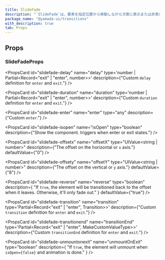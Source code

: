 ```yaml
---
title: SlideFade
description: "`SlideFade`は、要素を指定位置から移動しながら次第に表示または非表示にするコンポーネントです。"
package_name: "@yamada-ui/transitions"
with_description: true
tab: Props
---
```


## Props

### SlideFadeProps

<PropsCard id="slidefade-about" name="about" type="string" />

<PropsCard id="slidefade-accesskey" name="accessKey" type="string" />

<PropsCard
  id="slidefade-aria-activedescendant"
  name="aria-activedescendant"
  type="string"
/>

<PropsCard id="slidefade-aria-atomic" name="aria-atomic" type="Booleanish" />

<PropsCard
  id="slidefade-aria-autocomplete"
  name="aria-autocomplete"
  type='"list" | "none" | "inline" | "both"'
/>

<PropsCard
  id="slidefade-aria-braillelabel"
  name="aria-braillelabel"
  type="string"
/>

<PropsCard
  id="slidefade-aria-brailleroledescription"
  name="aria-brailleroledescription"
  type="string"
/>

<PropsCard id="slidefade-aria-busy" name="aria-busy" type="Booleanish" />

<PropsCard
  id="slidefade-aria-checked"
  name="aria-checked"
  type='boolean | "true" | "false" | "mixed"'
/>

<PropsCard id="slidefade-aria-colcount" name="aria-colcount" type="number" />

<PropsCard id="slidefade-aria-colindex" name="aria-colindex" type="number" />

<PropsCard
  id="slidefade-aria-colindextext"
  name="aria-colindextext"
  type="string"
/>

<PropsCard id="slidefade-aria-colspan" name="aria-colspan" type="number" />

<PropsCard id="slidefade-aria-controls" name="aria-controls" type="string" />

<PropsCard
  id="slidefade-aria-current"
  name="aria-current"
  type='type ONLY_FOR_FORMAT =
  | boolean
  | "time"
  | "true"
  | "false"
  | "step"
  | "page"
  | "location"
  | "date"'
/>

<PropsCard
  id="slidefade-aria-describedby"
  name="aria-describedby"
  type="string"
/>

<PropsCard
  id="slidefade-aria-description"
  name="aria-description"
  type="string"
/>

<PropsCard id="slidefade-aria-details" name="aria-details" type="string" />

<PropsCard
  id="slidefade-aria-disabled"
  name="aria-disabled"
  type="Booleanish"
/>

<PropsCard
  id="slidefade-aria-dropeffect"
  name="aria-dropeffect"
  type='"link" | "none" | "copy" | "move" | "execute" | "popup"'
/>

<PropsCard
  id="slidefade-aria-errormessage"
  name="aria-errormessage"
  type="string"
/>

<PropsCard
  id="slidefade-aria-expanded"
  name="aria-expanded"
  type="Booleanish"
/>

<PropsCard id="slidefade-aria-flowto" name="aria-flowto" type="string" />

<PropsCard id="slidefade-aria-grabbed" name="aria-grabbed" type="Booleanish" />

<PropsCard
  id="slidefade-aria-haspopup"
  name="aria-haspopup"
  type='type ONLY_FOR_FORMAT =
  | boolean
  | "dialog"
  | "menu"
  | "true"
  | "false"
  | "grid"
  | "listbox"
  | "tree"'
/>

<PropsCard id="slidefade-aria-hidden" name="aria-hidden" type="Booleanish" />

<PropsCard
  id="slidefade-aria-invalid"
  name="aria-invalid"
  type='boolean | "true" | "false" | "grammar" | "spelling"'
/>

<PropsCard
  id="slidefade-aria-keyshortcuts"
  name="aria-keyshortcuts"
  type="string"
/>

<PropsCard id="slidefade-aria-label" name="aria-label" type="string" />

<PropsCard
  id="slidefade-aria-labelledby"
  name="aria-labelledby"
  type="string"
/>

<PropsCard id="slidefade-aria-level" name="aria-level" type="number" />

<PropsCard
  id="slidefade-aria-live"
  name="aria-live"
  type='"off" | "assertive" | "polite"'
/>

<PropsCard id="slidefade-aria-modal" name="aria-modal" type="Booleanish" />

<PropsCard
  id="slidefade-aria-multiline"
  name="aria-multiline"
  type="Booleanish"
/>

<PropsCard
  id="slidefade-aria-multiselectable"
  name="aria-multiselectable"
  type="Booleanish"
/>

<PropsCard
  id="slidefade-aria-orientation"
  name="aria-orientation"
  type='"horizontal" | "vertical"'
/>

<PropsCard id="slidefade-aria-owns" name="aria-owns" type="string" />

<PropsCard
  id="slidefade-aria-placeholder"
  name="aria-placeholder"
  type="string"
/>

<PropsCard id="slidefade-aria-posinset" name="aria-posinset" type="number" />

<PropsCard
  id="slidefade-aria-pressed"
  name="aria-pressed"
  type='boolean | "true" | "false" | "mixed"'
/>

<PropsCard
  id="slidefade-aria-readonly"
  name="aria-readonly"
  type="Booleanish"
/>

<PropsCard
  id="slidefade-aria-relevant"
  name="aria-relevant"
  type='type ONLY_FOR_FORMAT =
  | "text"
  | "all"
  | "additions"
  | "additions removals"
  | "additions text"
  | "removals"
  | "removals additions"
  | "removals text"
  | "text additions"
  | "text removals"'
/>

<PropsCard
  id="slidefade-aria-required"
  name="aria-required"
  type="Booleanish"
/>

<PropsCard
  id="slidefade-aria-roledescription"
  name="aria-roledescription"
  type="string"
/>

<PropsCard id="slidefade-aria-rowcount" name="aria-rowcount" type="number" />

<PropsCard id="slidefade-aria-rowindex" name="aria-rowindex" type="number" />

<PropsCard
  id="slidefade-aria-rowindextext"
  name="aria-rowindextext"
  type="string"
/>

<PropsCard id="slidefade-aria-rowspan" name="aria-rowspan" type="number" />

<PropsCard
  id="slidefade-aria-selected"
  name="aria-selected"
  type="Booleanish"
/>

<PropsCard id="slidefade-aria-setsize" name="aria-setsize" type="number" />

<PropsCard
  id="slidefade-aria-sort"
  name="aria-sort"
  type='"none" | "ascending" | "descending" | "other"'
/>

<PropsCard id="slidefade-aria-valuemax" name="aria-valuemax" type="number" />

<PropsCard id="slidefade-aria-valuemin" name="aria-valuemin" type="number" />

<PropsCard id="slidefade-aria-valuenow" name="aria-valuenow" type="number" />

<PropsCard id="slidefade-aria-valuetext" name="aria-valuetext" type="string" />

<PropsCard
  id="slidefade-as"
  name="as"
  type='"symbol" | "object" | "a" | "abbr" | "address" | "area" | "article" | "aside" | "audio" | "b" | "base" | "bdi" | "bdo" | "big" | "blockquote" | "body" | "br" | "button" | "canvas" | ... 149 more ... | "view"'
/>

<PropsCard id="slidefade-autocapitalize" name="autoCapitalize" type="string" />

<PropsCard id="slidefade-autocorrect" name="autoCorrect" type="string" />

<PropsCard id="slidefade-autofocus" name="autoFocus" type="boolean" />

<PropsCard id="slidefade-autosave" name="autoSave" type="string" />

<PropsCard id="slidefade-classname" name="className" type="string" />

<PropsCard id="slidefade-content" name="content" type="string" />

<PropsCard
  id="slidefade-contenteditable"
  name="contentEditable"
  type='"inherit" | Booleanish | "plaintext-only"'
/>

<PropsCard id="slidefade-contextmenu" name="contextMenu" type="string" />

<PropsCard
  id="slidefade-dangerouslysetinnerhtml"
  name="dangerouslySetInnerHTML"
  type="{ __html: string | TrustedHTML }"
/>

<PropsCard id="slidefade-datatype" name="datatype" type="string" />

<PropsCard id="slidefade-defaultchecked" name="defaultChecked" type="boolean" />

<PropsCard
  id="slidefade-defaultvalue"
  name="defaultValue"
  type="string | number | readonly string[]"
/>

<PropsCard
  id="slidefade-delay"
  name="delay"
  type='number | Partial<Record<"exit" | "enter", number>>'
  description={"Custom `delay` definition for `enter` and `exit`."}
/>

<PropsCard id="slidefade-dir" name="dir" type="string" />

<PropsCard id="slidefade-draggable" name="draggable" type="Booleanish" />

<PropsCard
  id="slidefade-duration"
  name="duration"
  type='number | Partial<Record<"exit" | "enter", number>>'
  description={"Custom `duration` definition for `enter` and `exit`."}
/>

<PropsCard
  id="slidefade-enter"
  name="enter"
  type="any"
  description={"Custom `enter`."}
/>

<PropsCard id="slidefade-hidden" name="hidden" type="boolean" />

<PropsCard id="slidefade-id" name="id" type="string" />

<PropsCard id="slidefade-inlist" name="inlist" type="any" />

<PropsCard
  id="slidefade-inputmode"
  name="inputMode"
  type='type ONLY_FOR_FORMAT =
  | "search"
  | "text"
  | "none"
  | "tel"
  | "url"
  | "email"
  | "numeric"
  | "decimal"'
/>

<PropsCard id="slidefade-is" name="is" type="string" />

<PropsCard
  id="slidefade-isopen"
  name="isOpen"
  type="boolean"
  description={"Show the component. triggers when enter or exit states."}
/>

<PropsCard id="slidefade-itemid" name="itemID" type="string" />

<PropsCard id="slidefade-itemprop" name="itemProp" type="string" />

<PropsCard id="slidefade-itemref" name="itemRef" type="string" />

<PropsCard id="slidefade-itemscope" name="itemScope" type="boolean" />

<PropsCard id="slidefade-itemtype" name="itemType" type="string" />

<PropsCard id="slidefade-lang" name="lang" type="string" />

<PropsCard id="slidefade-nonce" name="nonce" type="string" />

<PropsCard
  id="slidefade-offsetx"
  name="offsetX"
  type="UIValue<string | number>"
  description={"The offset on the horizontal or `x` axis."}
  defaultValue={"0"}
/>

<PropsCard
  id="slidefade-offsety"
  name="offsetY"
  type="UIValue<string | number>"
  description={"The offset on the vertical or `y` axis."}
  defaultValue={"8"}
/>

<PropsCard
  id="slidefade-onabort"
  name="onAbort"
  type="ReactEventHandler<HTMLDivElement>"
/>

<PropsCard
  id="slidefade-onabortcapture"
  name="onAbortCapture"
  type="ReactEventHandler<HTMLDivElement>"
/>

<PropsCard
  id="slidefade-onanimationend"
  name="onAnimationEnd"
  type="AnimationEventHandler<HTMLDivElement>"
/>

<PropsCard
  id="slidefade-onanimationendcapture"
  name="onAnimationEndCapture"
  type="AnimationEventHandler<HTMLDivElement>"
/>

<PropsCard
  id="slidefade-onanimationiteration"
  name="onAnimationIteration"
  type="AnimationEventHandler<HTMLDivElement>"
/>

<PropsCard
  id="slidefade-onanimationiterationcapture"
  name="onAnimationIterationCapture"
  type="AnimationEventHandler<HTMLDivElement>"
/>

<PropsCard
  id="slidefade-onanimationstartcapture"
  name="onAnimationStartCapture"
  type="AnimationEventHandler<HTMLDivElement>"
/>

<PropsCard
  id="slidefade-onauxclick"
  name="onAuxClick"
  type="MouseEventHandler<HTMLDivElement>"
/>

<PropsCard
  id="slidefade-onauxclickcapture"
  name="onAuxClickCapture"
  type="MouseEventHandler<HTMLDivElement>"
/>

<PropsCard
  id="slidefade-onbeforeinput"
  name="onBeforeInput"
  type="FormEventHandler<HTMLDivElement>"
/>

<PropsCard
  id="slidefade-onbeforeinputcapture"
  name="onBeforeInputCapture"
  type="FormEventHandler<HTMLDivElement>"
/>

<PropsCard
  id="slidefade-onblur"
  name="onBlur"
  type="FocusEventHandler<HTMLDivElement>"
/>

<PropsCard
  id="slidefade-onblurcapture"
  name="onBlurCapture"
  type="FocusEventHandler<HTMLDivElement>"
/>

<PropsCard
  id="slidefade-oncanplay"
  name="onCanPlay"
  type="ReactEventHandler<HTMLDivElement>"
/>

<PropsCard
  id="slidefade-oncanplaycapture"
  name="onCanPlayCapture"
  type="ReactEventHandler<HTMLDivElement>"
/>

<PropsCard
  id="slidefade-oncanplaythrough"
  name="onCanPlayThrough"
  type="ReactEventHandler<HTMLDivElement>"
/>

<PropsCard
  id="slidefade-oncanplaythroughcapture"
  name="onCanPlayThroughCapture"
  type="ReactEventHandler<HTMLDivElement>"
/>

<PropsCard
  id="slidefade-onchange"
  name="onChange"
  type="FormEventHandler<HTMLDivElement>"
/>

<PropsCard
  id="slidefade-onchangecapture"
  name="onChangeCapture"
  type="FormEventHandler<HTMLDivElement>"
/>

<PropsCard
  id="slidefade-onclick"
  name="onClick"
  type="MouseEventHandler<HTMLDivElement>"
/>

<PropsCard
  id="slidefade-onclickcapture"
  name="onClickCapture"
  type="MouseEventHandler<HTMLDivElement>"
/>

<PropsCard
  id="slidefade-oncompositionend"
  name="onCompositionEnd"
  type="CompositionEventHandler<HTMLDivElement>"
/>

<PropsCard
  id="slidefade-oncompositionendcapture"
  name="onCompositionEndCapture"
  type="CompositionEventHandler<HTMLDivElement>"
/>

<PropsCard
  id="slidefade-oncompositionstart"
  name="onCompositionStart"
  type="CompositionEventHandler<HTMLDivElement>"
/>

<PropsCard
  id="slidefade-oncompositionstartcapture"
  name="onCompositionStartCapture"
  type="CompositionEventHandler<HTMLDivElement>"
/>

<PropsCard
  id="slidefade-oncompositionupdate"
  name="onCompositionUpdate"
  type="CompositionEventHandler<HTMLDivElement>"
/>

<PropsCard
  id="slidefade-oncompositionupdatecapture"
  name="onCompositionUpdateCapture"
  type="CompositionEventHandler<HTMLDivElement>"
/>

<PropsCard
  id="slidefade-oncontextmenu"
  name="onContextMenu"
  type="MouseEventHandler<HTMLDivElement>"
/>

<PropsCard
  id="slidefade-oncontextmenucapture"
  name="onContextMenuCapture"
  type="MouseEventHandler<HTMLDivElement>"
/>

<PropsCard
  id="slidefade-oncopy"
  name="onCopy"
  type="ClipboardEventHandler<HTMLDivElement>"
/>

<PropsCard
  id="slidefade-oncopycapture"
  name="onCopyCapture"
  type="ClipboardEventHandler<HTMLDivElement>"
/>

<PropsCard
  id="slidefade-oncut"
  name="onCut"
  type="ClipboardEventHandler<HTMLDivElement>"
/>

<PropsCard
  id="slidefade-oncutcapture"
  name="onCutCapture"
  type="ClipboardEventHandler<HTMLDivElement>"
/>

<PropsCard
  id="slidefade-ondoubleclick"
  name="onDoubleClick"
  type="MouseEventHandler<HTMLDivElement>"
/>

<PropsCard
  id="slidefade-ondoubleclickcapture"
  name="onDoubleClickCapture"
  type="MouseEventHandler<HTMLDivElement>"
/>

<PropsCard
  id="slidefade-ondragcapture"
  name="onDragCapture"
  type="DragEventHandler<HTMLDivElement>"
/>

<PropsCard
  id="slidefade-ondragendcapture"
  name="onDragEndCapture"
  type="DragEventHandler<HTMLDivElement>"
/>

<PropsCard
  id="slidefade-ondragenter"
  name="onDragEnter"
  type="DragEventHandler<HTMLDivElement>"
/>

<PropsCard
  id="slidefade-ondragentercapture"
  name="onDragEnterCapture"
  type="DragEventHandler<HTMLDivElement>"
/>

<PropsCard
  id="slidefade-ondragexit"
  name="onDragExit"
  type="DragEventHandler<HTMLDivElement>"
/>

<PropsCard
  id="slidefade-ondragexitcapture"
  name="onDragExitCapture"
  type="DragEventHandler<HTMLDivElement>"
/>

<PropsCard
  id="slidefade-ondragleave"
  name="onDragLeave"
  type="DragEventHandler<HTMLDivElement>"
/>

<PropsCard
  id="slidefade-ondragleavecapture"
  name="onDragLeaveCapture"
  type="DragEventHandler<HTMLDivElement>"
/>

<PropsCard
  id="slidefade-ondragover"
  name="onDragOver"
  type="DragEventHandler<HTMLDivElement>"
/>

<PropsCard
  id="slidefade-ondragovercapture"
  name="onDragOverCapture"
  type="DragEventHandler<HTMLDivElement>"
/>

<PropsCard
  id="slidefade-ondragstartcapture"
  name="onDragStartCapture"
  type="DragEventHandler<HTMLDivElement>"
/>

<PropsCard
  id="slidefade-ondrop"
  name="onDrop"
  type="DragEventHandler<HTMLDivElement>"
/>

<PropsCard
  id="slidefade-ondropcapture"
  name="onDropCapture"
  type="DragEventHandler<HTMLDivElement>"
/>

<PropsCard
  id="slidefade-ondurationchange"
  name="onDurationChange"
  type="ReactEventHandler<HTMLDivElement>"
/>

<PropsCard
  id="slidefade-ondurationchangecapture"
  name="onDurationChangeCapture"
  type="ReactEventHandler<HTMLDivElement>"
/>

<PropsCard
  id="slidefade-onemptied"
  name="onEmptied"
  type="ReactEventHandler<HTMLDivElement>"
/>

<PropsCard
  id="slidefade-onemptiedcapture"
  name="onEmptiedCapture"
  type="ReactEventHandler<HTMLDivElement>"
/>

<PropsCard
  id="slidefade-onencrypted"
  name="onEncrypted"
  type="ReactEventHandler<HTMLDivElement>"
/>

<PropsCard
  id="slidefade-onencryptedcapture"
  name="onEncryptedCapture"
  type="ReactEventHandler<HTMLDivElement>"
/>

<PropsCard
  id="slidefade-onended"
  name="onEnded"
  type="ReactEventHandler<HTMLDivElement>"
/>

<PropsCard
  id="slidefade-onendedcapture"
  name="onEndedCapture"
  type="ReactEventHandler<HTMLDivElement>"
/>

<PropsCard
  id="slidefade-onerror"
  name="onError"
  type="ReactEventHandler<HTMLDivElement>"
/>

<PropsCard
  id="slidefade-onerrorcapture"
  name="onErrorCapture"
  type="ReactEventHandler<HTMLDivElement>"
/>

<PropsCard
  id="slidefade-onfocus"
  name="onFocus"
  type="FocusEventHandler<HTMLDivElement>"
/>

<PropsCard
  id="slidefade-onfocuscapture"
  name="onFocusCapture"
  type="FocusEventHandler<HTMLDivElement>"
/>

<PropsCard
  id="slidefade-ongotpointercapture"
  name="onGotPointerCapture"
  type="PointerEventHandler<HTMLDivElement>"
/>

<PropsCard
  id="slidefade-ongotpointercapturecapture"
  name="onGotPointerCaptureCapture"
  type="PointerEventHandler<HTMLDivElement>"
/>

<PropsCard
  id="slidefade-oninput"
  name="onInput"
  type="FormEventHandler<HTMLDivElement>"
/>

<PropsCard
  id="slidefade-oninputcapture"
  name="onInputCapture"
  type="FormEventHandler<HTMLDivElement>"
/>

<PropsCard
  id="slidefade-oninvalid"
  name="onInvalid"
  type="FormEventHandler<HTMLDivElement>"
/>

<PropsCard
  id="slidefade-oninvalidcapture"
  name="onInvalidCapture"
  type="FormEventHandler<HTMLDivElement>"
/>

<PropsCard
  id="slidefade-onkeydown"
  name="onKeyDown"
  type="KeyboardEventHandler<HTMLDivElement>"
/>

<PropsCard
  id="slidefade-onkeydowncapture"
  name="onKeyDownCapture"
  type="KeyboardEventHandler<HTMLDivElement>"
/>

<PropsCard
  id="slidefade-onkeypress"
  name="onKeyPress"
  type="KeyboardEventHandler<HTMLDivElement>"
/>

<PropsCard
  id="slidefade-onkeypresscapture"
  name="onKeyPressCapture"
  type="KeyboardEventHandler<HTMLDivElement>"
/>

<PropsCard
  id="slidefade-onkeyup"
  name="onKeyUp"
  type="KeyboardEventHandler<HTMLDivElement>"
/>

<PropsCard
  id="slidefade-onkeyupcapture"
  name="onKeyUpCapture"
  type="KeyboardEventHandler<HTMLDivElement>"
/>

<PropsCard
  id="slidefade-onload"
  name="onLoad"
  type="ReactEventHandler<HTMLDivElement>"
/>

<PropsCard
  id="slidefade-onloadcapture"
  name="onLoadCapture"
  type="ReactEventHandler<HTMLDivElement>"
/>

<PropsCard
  id="slidefade-onloadeddata"
  name="onLoadedData"
  type="ReactEventHandler<HTMLDivElement>"
/>

<PropsCard
  id="slidefade-onloadeddatacapture"
  name="onLoadedDataCapture"
  type="ReactEventHandler<HTMLDivElement>"
/>

<PropsCard
  id="slidefade-onloadedmetadata"
  name="onLoadedMetadata"
  type="ReactEventHandler<HTMLDivElement>"
/>

<PropsCard
  id="slidefade-onloadedmetadatacapture"
  name="onLoadedMetadataCapture"
  type="ReactEventHandler<HTMLDivElement>"
/>

<PropsCard
  id="slidefade-onloadstart"
  name="onLoadStart"
  type="ReactEventHandler<HTMLDivElement>"
/>

<PropsCard
  id="slidefade-onloadstartcapture"
  name="onLoadStartCapture"
  type="ReactEventHandler<HTMLDivElement>"
/>

<PropsCard
  id="slidefade-onlostpointercapture"
  name="onLostPointerCapture"
  type="PointerEventHandler<HTMLDivElement>"
/>

<PropsCard
  id="slidefade-onlostpointercapturecapture"
  name="onLostPointerCaptureCapture"
  type="PointerEventHandler<HTMLDivElement>"
/>

<PropsCard
  id="slidefade-onmousedown"
  name="onMouseDown"
  type="MouseEventHandler<HTMLDivElement>"
/>

<PropsCard
  id="slidefade-onmousedowncapture"
  name="onMouseDownCapture"
  type="MouseEventHandler<HTMLDivElement>"
/>

<PropsCard
  id="slidefade-onmouseenter"
  name="onMouseEnter"
  type="MouseEventHandler<HTMLDivElement>"
/>

<PropsCard
  id="slidefade-onmouseleave"
  name="onMouseLeave"
  type="MouseEventHandler<HTMLDivElement>"
/>

<PropsCard
  id="slidefade-onmousemove"
  name="onMouseMove"
  type="MouseEventHandler<HTMLDivElement>"
/>

<PropsCard
  id="slidefade-onmousemovecapture"
  name="onMouseMoveCapture"
  type="MouseEventHandler<HTMLDivElement>"
/>

<PropsCard
  id="slidefade-onmouseout"
  name="onMouseOut"
  type="MouseEventHandler<HTMLDivElement>"
/>

<PropsCard
  id="slidefade-onmouseoutcapture"
  name="onMouseOutCapture"
  type="MouseEventHandler<HTMLDivElement>"
/>

<PropsCard
  id="slidefade-onmouseover"
  name="onMouseOver"
  type="MouseEventHandler<HTMLDivElement>"
/>

<PropsCard
  id="slidefade-onmouseovercapture"
  name="onMouseOverCapture"
  type="MouseEventHandler<HTMLDivElement>"
/>

<PropsCard
  id="slidefade-onmouseup"
  name="onMouseUp"
  type="MouseEventHandler<HTMLDivElement>"
/>

<PropsCard
  id="slidefade-onmouseupcapture"
  name="onMouseUpCapture"
  type="MouseEventHandler<HTMLDivElement>"
/>

<PropsCard
  id="slidefade-onpaste"
  name="onPaste"
  type="ClipboardEventHandler<HTMLDivElement>"
/>

<PropsCard
  id="slidefade-onpastecapture"
  name="onPasteCapture"
  type="ClipboardEventHandler<HTMLDivElement>"
/>

<PropsCard
  id="slidefade-onpause"
  name="onPause"
  type="ReactEventHandler<HTMLDivElement>"
/>

<PropsCard
  id="slidefade-onpausecapture"
  name="onPauseCapture"
  type="ReactEventHandler<HTMLDivElement>"
/>

<PropsCard
  id="slidefade-onplay"
  name="onPlay"
  type="ReactEventHandler<HTMLDivElement>"
/>

<PropsCard
  id="slidefade-onplaycapture"
  name="onPlayCapture"
  type="ReactEventHandler<HTMLDivElement>"
/>

<PropsCard
  id="slidefade-onplaying"
  name="onPlaying"
  type="ReactEventHandler<HTMLDivElement>"
/>

<PropsCard
  id="slidefade-onplayingcapture"
  name="onPlayingCapture"
  type="ReactEventHandler<HTMLDivElement>"
/>

<PropsCard
  id="slidefade-onpointercancel"
  name="onPointerCancel"
  type="PointerEventHandler<HTMLDivElement>"
/>

<PropsCard
  id="slidefade-onpointercancelcapture"
  name="onPointerCancelCapture"
  type="PointerEventHandler<HTMLDivElement>"
/>

<PropsCard
  id="slidefade-onpointerdown"
  name="onPointerDown"
  type="PointerEventHandler<HTMLDivElement>"
/>

<PropsCard
  id="slidefade-onpointerdowncapture"
  name="onPointerDownCapture"
  type="PointerEventHandler<HTMLDivElement>"
/>

<PropsCard
  id="slidefade-onpointerenter"
  name="onPointerEnter"
  type="PointerEventHandler<HTMLDivElement>"
/>

<PropsCard
  id="slidefade-onpointerentercapture"
  name="onPointerEnterCapture"
  type="PointerEventHandler<HTMLDivElement>"
/>

<PropsCard
  id="slidefade-onpointerleave"
  name="onPointerLeave"
  type="PointerEventHandler<HTMLDivElement>"
/>

<PropsCard
  id="slidefade-onpointerleavecapture"
  name="onPointerLeaveCapture"
  type="PointerEventHandler<HTMLDivElement>"
/>

<PropsCard
  id="slidefade-onpointermove"
  name="onPointerMove"
  type="PointerEventHandler<HTMLDivElement>"
/>

<PropsCard
  id="slidefade-onpointermovecapture"
  name="onPointerMoveCapture"
  type="PointerEventHandler<HTMLDivElement>"
/>

<PropsCard
  id="slidefade-onpointerout"
  name="onPointerOut"
  type="PointerEventHandler<HTMLDivElement>"
/>

<PropsCard
  id="slidefade-onpointeroutcapture"
  name="onPointerOutCapture"
  type="PointerEventHandler<HTMLDivElement>"
/>

<PropsCard
  id="slidefade-onpointerover"
  name="onPointerOver"
  type="PointerEventHandler<HTMLDivElement>"
/>

<PropsCard
  id="slidefade-onpointerovercapture"
  name="onPointerOverCapture"
  type="PointerEventHandler<HTMLDivElement>"
/>

<PropsCard
  id="slidefade-onpointerup"
  name="onPointerUp"
  type="PointerEventHandler<HTMLDivElement>"
/>

<PropsCard
  id="slidefade-onpointerupcapture"
  name="onPointerUpCapture"
  type="PointerEventHandler<HTMLDivElement>"
/>

<PropsCard
  id="slidefade-onprogress"
  name="onProgress"
  type="ReactEventHandler<HTMLDivElement>"
/>

<PropsCard
  id="slidefade-onprogresscapture"
  name="onProgressCapture"
  type="ReactEventHandler<HTMLDivElement>"
/>

<PropsCard
  id="slidefade-onratechange"
  name="onRateChange"
  type="ReactEventHandler<HTMLDivElement>"
/>

<PropsCard
  id="slidefade-onratechangecapture"
  name="onRateChangeCapture"
  type="ReactEventHandler<HTMLDivElement>"
/>

<PropsCard
  id="slidefade-onreset"
  name="onReset"
  type="FormEventHandler<HTMLDivElement>"
/>

<PropsCard
  id="slidefade-onresetcapture"
  name="onResetCapture"
  type="FormEventHandler<HTMLDivElement>"
/>

<PropsCard
  id="slidefade-onresize"
  name="onResize"
  type="ReactEventHandler<HTMLDivElement>"
/>

<PropsCard
  id="slidefade-onresizecapture"
  name="onResizeCapture"
  type="ReactEventHandler<HTMLDivElement>"
/>

<PropsCard
  id="slidefade-onscroll"
  name="onScroll"
  type="UIEventHandler<HTMLDivElement>"
/>

<PropsCard
  id="slidefade-onscrollcapture"
  name="onScrollCapture"
  type="UIEventHandler<HTMLDivElement>"
/>

<PropsCard
  id="slidefade-onseeked"
  name="onSeeked"
  type="ReactEventHandler<HTMLDivElement>"
/>

<PropsCard
  id="slidefade-onseekedcapture"
  name="onSeekedCapture"
  type="ReactEventHandler<HTMLDivElement>"
/>

<PropsCard
  id="slidefade-onseeking"
  name="onSeeking"
  type="ReactEventHandler<HTMLDivElement>"
/>

<PropsCard
  id="slidefade-onseekingcapture"
  name="onSeekingCapture"
  type="ReactEventHandler<HTMLDivElement>"
/>

<PropsCard
  id="slidefade-onselect"
  name="onSelect"
  type="ReactEventHandler<HTMLDivElement>"
/>

<PropsCard
  id="slidefade-onselectcapture"
  name="onSelectCapture"
  type="ReactEventHandler<HTMLDivElement>"
/>

<PropsCard
  id="slidefade-onstalled"
  name="onStalled"
  type="ReactEventHandler<HTMLDivElement>"
/>

<PropsCard
  id="slidefade-onstalledcapture"
  name="onStalledCapture"
  type="ReactEventHandler<HTMLDivElement>"
/>

<PropsCard
  id="slidefade-onsubmit"
  name="onSubmit"
  type="FormEventHandler<HTMLDivElement>"
/>

<PropsCard
  id="slidefade-onsubmitcapture"
  name="onSubmitCapture"
  type="FormEventHandler<HTMLDivElement>"
/>

<PropsCard
  id="slidefade-onsuspend"
  name="onSuspend"
  type="ReactEventHandler<HTMLDivElement>"
/>

<PropsCard
  id="slidefade-onsuspendcapture"
  name="onSuspendCapture"
  type="ReactEventHandler<HTMLDivElement>"
/>

<PropsCard
  id="slidefade-ontimeupdate"
  name="onTimeUpdate"
  type="ReactEventHandler<HTMLDivElement>"
/>

<PropsCard
  id="slidefade-ontimeupdatecapture"
  name="onTimeUpdateCapture"
  type="ReactEventHandler<HTMLDivElement>"
/>

<PropsCard
  id="slidefade-ontouchcancel"
  name="onTouchCancel"
  type="TouchEventHandler<HTMLDivElement>"
/>

<PropsCard
  id="slidefade-ontouchcancelcapture"
  name="onTouchCancelCapture"
  type="TouchEventHandler<HTMLDivElement>"
/>

<PropsCard
  id="slidefade-ontouchend"
  name="onTouchEnd"
  type="TouchEventHandler<HTMLDivElement>"
/>

<PropsCard
  id="slidefade-ontouchendcapture"
  name="onTouchEndCapture"
  type="TouchEventHandler<HTMLDivElement>"
/>

<PropsCard
  id="slidefade-ontouchmove"
  name="onTouchMove"
  type="TouchEventHandler<HTMLDivElement>"
/>

<PropsCard
  id="slidefade-ontouchmovecapture"
  name="onTouchMoveCapture"
  type="TouchEventHandler<HTMLDivElement>"
/>

<PropsCard
  id="slidefade-ontouchstart"
  name="onTouchStart"
  type="TouchEventHandler<HTMLDivElement>"
/>

<PropsCard
  id="slidefade-ontouchstartcapture"
  name="onTouchStartCapture"
  type="TouchEventHandler<HTMLDivElement>"
/>

<PropsCard
  id="slidefade-ontransitionend"
  name="onTransitionEnd"
  type="TransitionEventHandler<HTMLDivElement>"
/>

<PropsCard
  id="slidefade-ontransitionendcapture"
  name="onTransitionEndCapture"
  type="TransitionEventHandler<HTMLDivElement>"
/>

<PropsCard
  id="slidefade-onvolumechange"
  name="onVolumeChange"
  type="ReactEventHandler<HTMLDivElement>"
/>

<PropsCard
  id="slidefade-onvolumechangecapture"
  name="onVolumeChangeCapture"
  type="ReactEventHandler<HTMLDivElement>"
/>

<PropsCard
  id="slidefade-onwaiting"
  name="onWaiting"
  type="ReactEventHandler<HTMLDivElement>"
/>

<PropsCard
  id="slidefade-onwaitingcapture"
  name="onWaitingCapture"
  type="ReactEventHandler<HTMLDivElement>"
/>

<PropsCard
  id="slidefade-onwheel"
  name="onWheel"
  type="WheelEventHandler<HTMLDivElement>"
/>

<PropsCard
  id="slidefade-onwheelcapture"
  name="onWheelCapture"
  type="WheelEventHandler<HTMLDivElement>"
/>

<PropsCard id="slidefade-prefix" name="prefix" type="string" />

<PropsCard id="slidefade-property" name="property" type="string" />

<PropsCard id="slidefade-radiogroup" name="radioGroup" type="string" />

<PropsCard id="slidefade-rel" name="rel" type="string" />

<PropsCard id="slidefade-resource" name="resource" type="string" />

<PropsCard id="slidefade-results" name="results" type="number" />

<PropsCard id="slidefade-rev" name="rev" type="string" />

<PropsCard
  id="slidefade-reverse"
  name="reverse"
  type="boolean"
  description={
    "If `true`, the element will be transitioned back to the offset when it leaves. Otherwise, it'll only fade out."
  }
  defaultValue={"true"}
/>

<PropsCard id="slidefade-role" name="role" type="AriaRole" />

<PropsCard id="slidefade-security" name="security" type="string" />

<PropsCard id="slidefade-slot" name="slot" type="string" />

<PropsCard id="slidefade-spellcheck" name="spellCheck" type="Booleanish" />

<PropsCard
  id="slidefade-suppresscontenteditablewarning"
  name="suppressContentEditableWarning"
  type="boolean"
/>

<PropsCard
  id="slidefade-suppresshydrationwarning"
  name="suppressHydrationWarning"
  type="boolean"
/>

<PropsCard id="slidefade-tabindex" name="tabIndex" type="number" />

<PropsCard id="slidefade-title" name="title" type="string" />

<PropsCard
  id="slidefade-transition"
  name="transition"
  type='Partial<Record<"exit" | "enter", Transition>>'
  description={"Custom `transition` definition for `enter` and `exit`."}
/>

<PropsCard
  id="slidefade-transitionend"
  name="transitionEnd"
  type='Partial<Record<"exit" | "enter", MakeCustomValueType<TargetProperties>>>'
  description={"Custom `transitionEnd` definition for `enter` and `exit`."}
/>

<PropsCard id="slidefade-translate" name="translate" type='"yes" | "no"' />

<PropsCard id="slidefade-typeof" name="typeof" type="string" />

<PropsCard
  id="slidefade-unmountonexit"
  name="unmountOnExit"
  type="boolean"
  description={
    "If `true`, the element will unmount when `isOpen={false}` and animation is done."
  }
/>

<PropsCard
  id="slidefade-unselectable"
  name="unselectable"
  type='"on" | "off"'
/>

<PropsCard id="slidefade-vocab" name="vocab" type="string" />
